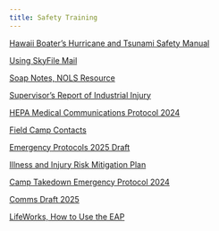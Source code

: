 ```yaml
---
title: Safety Training
---
```


[Hawaii Boater's Hurricane and Tsunami Safety Manual](https://drive.google.com/file/d/1P8A_qSCJSegbTMre4TumOBZJznJHMEpp/view?usp=sharing)

[Using SkyFile Mail](https://docs.google.com/document/d/1y3SEuaLFK7PLSz24mpzh3dteoV9pA-12RD5SZUGwaEE/edit?usp=sharing)

[Soap Notes, NOLS Resource](https://drive.google.com/file/d/1mMBRVZggA9rNMam91xUB-sOPGX008G9d/view?usp=sharing)

[Supervisor's Report of Industrial Injury](https://drive.google.com/file/d/1ztVR9hdqSjJCB8DqQeB53OfmMkYZNTB1/view?usp=sharing)

[HEPA Medical Communications Protocol 2024](https://docs.google.com/document/d/11_b7DEgAzzm-B1ct64IMD7Wl0eupd4DSkX23WyMRUYc/edit?usp=sharing)

[Field Camp Contacts](https://docs.google.com/document/d/1OgxWw3GioTt9gAzqMgC1TEgmVWUEs9ZGwl95qgde2Ig/edit?usp=sharing)

[Emergency Protocols 2025 Draft](https://docs.google.com/document/d/1bct9mv_JhczIkr7Bhx5W_txtQa4fKo_Hba9diohxQ54/edit?usp=sharing)

[Illness and Injury Risk Mitigation Plan](https://docs.google.com/document/d/1XpXBhXfYftiAGn0ggQ4B7xPdO8QSCIR5/edit?usp=sharing&ouid=111160936144270501572&rtpof=true&sd=true)

[Camp Takedown Emergency Protocol 2024](https://docs.google.com/document/d/1JrFgn1PePoON2VS7u8A5zV-9gvq6NkYXf4dHygEdWSI/edit?usp=sharing)

[Comms Draft 2025](https://docs.google.com/document/d/14fkwFLLkIIj8OV80xEg5G0lzZ_OlKp1EUlolTRfRF5w/edit?usp=sharing)

[LifeWorks, How to Use the EAP](https://drive.google.com/file/d/1u6Ah77UmaVmiA3PiC52Ck9OxDLe12ATk/view?usp=sharing)

